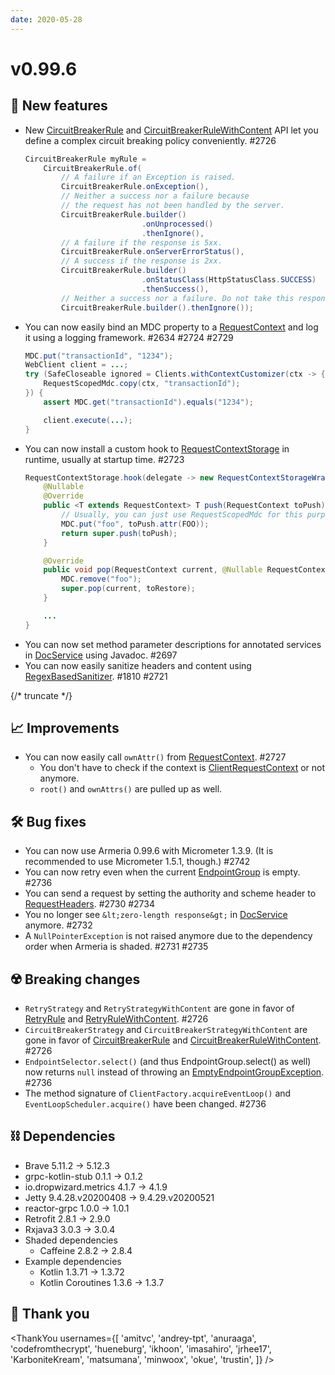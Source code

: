 ```yaml
---
date: 2020-05-28
---
```


# v0.99.6

## 🌟 New features

- New [CircuitBreakerRule](type) and [CircuitBreakerRuleWithContent](type) API let you define a complex
  circuit breaking policy conveniently. #2726
  ```java
  CircuitBreakerRule myRule =
      CircuitBreakerRule.of(
          // A failure if an Exception is raised.
          CircuitBreakerRule.onException(),
          // Neither a success nor a failure because
          // the request has not been handled by the server.
          CircuitBreakerRule.builder()
                            .onUnprocessed()
                            .thenIgnore(),
          // A failure if the response is 5xx.
          CircuitBreakerRule.onServerErrorStatus(),
          // A success if the response is 2xx.
          CircuitBreakerRule.builder()
                            .onStatusClass(HttpStatusClass.SUCCESS)
                            .thenSuccess(),
          // Neither a success nor a failure. Do not take this response into account.
          CircuitBreakerRule.builder().thenIgnore());
  ```
- You can now easily bind an MDC property to a [RequestContext](type) and log it using a logging framework.
  #2634 #2724 #2729
  ```java
  MDC.put("transactionId", "1234");
  WebClient client = ...;
  try (SafeCloseable ignored = Clients.withContextCustomizer(ctx -> {
      RequestScopedMdc.copy(ctx, "transactionId");
  }) {
      assert MDC.get("transactionId").equals("1234");

      client.execute(...);
  }
  ```
- You can now install a custom hook to [RequestContextStorage](type) in runtime, usually at startup time. #2723
  ```java
  RequestContextStorage.hook(delegate -> new RequestContextStorageWrapper(delegate) {
      @Nullable
      @Override
      public <T extends RequestContext> T push(RequestContext toPush) {
          // Usually, you can just use RequestScopedMdc for this purpose.
          MDC.put("foo", toPush.attr(FOO));
          return super.push(toPush);
      }

      @Override
      public void pop(RequestContext current, @Nullable RequestContext toRestore) {
          MDC.remove("foo");
          super.pop(current, toRestore);
      }

      ...
  }
  ```
- You can now set method parameter descriptions for annotated services in
  [DocService](type) using Javadoc. #2697
- You can now easily sanitize headers and content using [RegexBasedSanitizer](type). #1810 #2721

{/* truncate */}

## 📈 Improvements

- You can now easily call `ownAttr()` from [RequestContext](type). #2727
  - You don't have to check if the context is [ClientRequestContext](type) or not anymore.
  - `root()` and `ownAttrs()` are pulled up as well.

## 🛠️ Bug fixes

- You can now use Armeria 0.99.6 with Micrometer 1.3.9.
  (It is recommended to use Micrometer 1.5.1, though.) #2742
- You can now retry even when the current [EndpointGroup](type) is empty. #2736
- You can send a request by setting the authority and scheme header to [RequestHeaders](type). #2730 #2734
- You no longer see `&lt;zero-length response&gt;` in [DocService](type) anymore. #2732
- A `NullPointerException` is not raised anymore due to the dependency order when Armeria is shaded.
  #2731 #2735

## ☢️ Breaking changes

- `RetryStrategy` and `RetryStrategyWithContent` are gone in favor of
  [RetryRule](type) and [RetryRuleWithContent](type). #2726
- `CircuitBreakerStrategy` and `CircuitBreakerStrategyWithContent` are gone in favor of
  [CircuitBreakerRule](type) and [CircuitBreakerRuleWithContent](type). #2726
- `EndpointSelector.select()` (and thus EndpointGroup.select() as well) now returns `null`
  instead of throwing an [EmptyEndpointGroupException](type). #2736
- The method signature of `ClientFactory.acquireEventLoop()` and `EventLoopScheduler.acquire()`
  have been changed. #2736

## ⛓ Dependencies

- Brave 5.11.2 → 5.12.3
- grpc-kotlin-stub 0.1.1 → 0.1.2
- io.dropwizard.metrics 4.1.7 → 4.1.9
- Jetty 9.4.28.v20200408 → 9.4.29.v20200521
- reactor-grpc 1.0.0 → 1.0.1
- Retrofit 2.8.1 → 2.9.0
- Rxjava3 3.0.3 → 3.0.4
- Shaded dependencies
  - Caffeine 2.8.2 → 2.8.4
- Example dependencies
  - Kotlin 1.3.71 → 1.3.72
  - Kotlin Coroutines 1.3.6 → 1.3.7

## 🙇 Thank you

<ThankYou
  usernames={[
    'amitvc',
    'andrey-tpt',
    'anuraaga',
    'codefromthecrypt',
    'hueneburg',
    'ikhoon',
    'imasahiro',
    'jrhee17',
    'KarboniteKream',
    'matsumana',
    'minwoox',
    'okue',
    'trustin',
  ]}
/>
